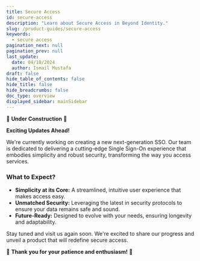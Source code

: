 ```yaml
---
title: Secure Access
id: secure-access
description: "Learn about Secure Access in Beyond Identity."
slug: /product-guides/secure-access
keywords:
  - secure access
pagination_next: null
pagination_prev: null
last_update:
  date: 04/10/2024
  author: Ismail Mustafa
draft: false
hide_table_of_contents: false
hide_title: false
hide_breadcrumbs: false
doc_type: overview
displayed_sidebar: mainSidebar
---
```


🚧 **Under Construction** 🚧

**Exciting Updates Ahead!**

We're currently working on creating a new next-generation SSO. Our team is dedicated to delivering a cutting-edge Single Sign-On experience that embodies simplicity and robust security, transforming the way you access services.

### What to Expect?

- **Simplicity at its Core:** A streamlined, intuitive user experience that makes access easy.
- **Unmatched Security:** Leveraging the latest in security protocols to ensure your data remains safe and sound.
- **Future-Ready:** Designed to evolve with your needs, ensuring longevity and adaptability.

Stay tuned and visit us again soon. We're excited to share our progress and unveil a product that will redefine secure access.

🚀 **Thank you for your patience and enthusiasm!** 🚀
